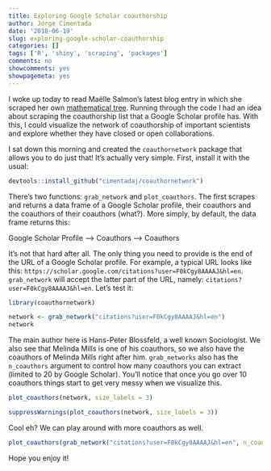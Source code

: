 ```yaml
---
title: Exploring Google Scholar coauthorship
author: Jorge Cimentada
date: '2018-06-19'
slug: exploring-google-scholar-coauthorship
categories: []
tags: ['R', 'shiny', 'scraping', 'packages']
comments: no
showcomments: yes
showpagemeta: yes
---
```


I woke up today to read Maëlle Salmon's latest blog entry in which she scraped her own [mathematical tree](https://masalmon.eu/2018/06/18/mathtree/). Running through the code I had an idea about scraping the coauthorship list that a Google Scholar profile has. With this, I could visualize the network of coauthorship of important scientists and explore whether they have closed or open collaborations.

I sat down this morning and created the `coauthornetwork` package that allows you to do just that! It's actually very simple. First, install it with the usual:

```r
devtools::install_github("cimentadaj/coauthornetwork")
```

There's two functions: `grab_network` and `plot_coauthors`. The first scrapes and returns a data frame of a Google Scholar profile, their coauthors and the coauthors of their coauthors (what?). More simply, by default, the data frame returns this:

Google Scholar Profile --> Coauthors --> Coauthors

It's not that hard after all. The only thing you need to provide is the end of the URL of a Google Scholar profile. For example, a typical URL looks like this: `https://scholar.google.com/citations?user=F0kCgy8AAAAJ&hl=en`. `grab_network` will accept the latter part of the URL, namely: `citations?user=F0kCgy8AAAAJ&hl=en`. Let's test it:


```r
library(coauthornetwork)

network <- grab_network("citations?user=F0kCgy8AAAAJ&hl=en")
network
```

The main author here is Hans-Peter Blossfeld, a well known Sociologist. We also see that Melinda Mills is one of his coauthors, so we also have the coauthors of Melinda Mills right after him. `grab_networks` also has the `n_coauthors` argument to control how many coauthors you can extract (limited to 20 by Google Scholar). You'll notice that once you go over 10 coauthors things start to get very messy when we visualize this.

```r
plot_coauthors(network, size_labels = 3)
```

```r
suppressWarnings(plot_coauthors(network, size_labels = 3))
```

Cool eh? We can play around with more coauthors as well.

```r
plot_coauthors(grab_network("citations?user=F0kCgy8AAAAJ&hl=en", n_coauthors = 7), size_labels = 3)
```

Hope you enjoy it!

<!-- To make it more accesible to non-R users, I [created a Shiny app](https://cimentadaj.shinyapps.io/gs_coauthorsip/) where everyone can explore their own coauthors. Enjoy! -->


